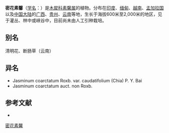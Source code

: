 {{Speciesbox
| name = 密花素馨
| status = 
| status_system = 
| image =
| genus = Jasminum
| species = coarctatum
| authority = Roxb.
}}

'''密花素馨'''（[[学名|学名]]：{{lang|la|''Jasminum coarctatum''}}）是[[木犀科|木犀科]][[素馨属|素馨属]]的植物。分布在[[印度|印度]]、[[缅甸|缅甸]]、[[越南|越南]]、[[孟加拉国|孟加拉国]]以及[[中国大陆|中国大陆]]的[[广西|广西]]、[[贵州|贵州]]、[[云南|云南]]等地，生长于海拔600米至2,000米的地区，见于灌丛、林中或峡谷中，目前尚未由人工引种栽培。

== 别名 ==
清明花、断肠草（云南）

== 异名 ==
* Jasminum coarctatum Roxb. var. caudatifolium (Chia) P. Y. Bai
* Jasminum coarctatum auct. non Roxb.

== 参考文献 ==
<div class="references-small">
* {{cite web| url =http://www.bioinfo.cn/db05/KmzwSpecies.php?action=view&id=14322| title =密花素馨（原变种）| work =《中国高等植物数据库全库》| publisher =中国科学院微生物研究所| author =昆明植物研究所| accessdate =2009-02-24| archive-date =2018-06-28| archive-url =https://web.archive.org/web/20180628204035/http://www.bioinfo.cn/db05/KmzwSpecies.php?action=view| dead-url =yes}}
</div>
{{Taxonbar|from=Q10953541}}

[[Category:素馨属|密花素馨]]


{{植物小作品}}